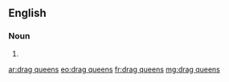 ==English==

===Noun===
{{head|en|plural|head=[[drag]] [[queen]]s}}

# {{plural of|drag queen|lang=en}}

[[ar:drag queens]]
[[eo:drag queens]]
[[fr:drag queens]]
[[mg:drag queens]]